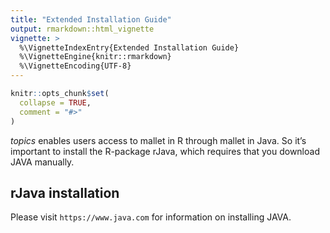```yaml
---
title: "Extended Installation Guide"
output: rmarkdown::html_vignette
vignette: >
  %\VignetteIndexEntry{Extended Installation Guide}
  %\VignetteEngine{knitr::rmarkdown}
  %\VignetteEncoding{UTF-8}
---
```


```r
knitr::opts_chunk$set(
  collapse = TRUE,
  comment = "#>"
)
```

*topics* enables users access to mallet in R through mallet in Java. So it's important to install the R-package rJava, which requires that you download JAVA manually.

## rJava installation
Please visit `https://www.java.com` for information on installing JAVA.
